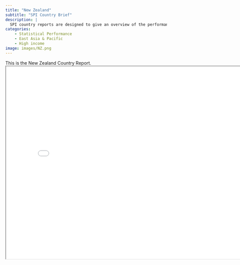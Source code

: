 ```yaml
---
title: "New Zealand"
subtitle: "SPI Country Brief"
description: |
  SPI country reports are designed to give an overview of the performance of New Zealand.
categories:
    - Statistical Performance
    - East Asia & Pacific
    - High income
image: images/NZ.png
---
```


This is the New Zealand Country Report.
<iframe src="charts/New Zealand_chart.html" width="800" height="600"></iframe>


